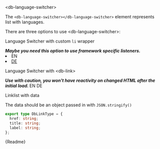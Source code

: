


<Meta title="07-Utility/Language Switcher/Intro" />

<db-headline variant="1">&lt;db-language-switcher&gt;</db-headline>

The `<db-language-switcher></db-language-switcher>` element represents list with languages.

There are three options to use &lt;db-language-switcher&gt;:

<db-headline>Language Switcher with custom `li` wrapper</db-headline>

<i>
  <strong>
    Maybe you need this option to use framework specific listeners.
  </strong>
</i>

<Canvas>
  <db-language-switcher aria-selected-index="1">
    <li>
      <db-link href="#">EN</db-link>
    </li>
    <li>
      <a href="#">DE</a>
    </li>
  </db-language-switcher>
</Canvas>

<db-headline>Language Switcher with &lt;db-link&gt;</db-headline>

<i>
  <strong>
    Use with caution, you won't have reactivity on changed HTML after the initial load.
  </strong>
</i>

<Canvas>
  <db-language-switcher aria-selected-index="1">
    <db-link title="English language" href="#">
      EN
    </db-link>
    <db-link title="Deutsche Sprache" href="#">
      DE
    </db-link>
  </db-language-switcher>
</Canvas>

<db-headline>Linklist with data</db-headline>

<Canvas>
  <db-language-switcher aria-selected-index="1" data={mockDataLanguages()} />
</Canvas>

The data should be an object passed in with `JSON.stringify()`

```typescript
export type DbLinkType = {
  href: string;
  title: string;
  label: string;
};
```

<Markdown>{Readme}</Markdown>
